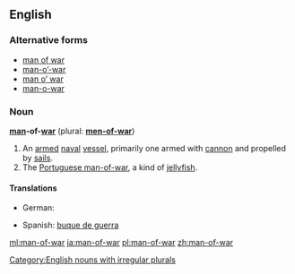 ==English==

===Alternative forms===
*[[man of war]]
*[[man-o'-war|man-o’-war]]
*[[man o' war|man o’ war]]
*[[man-o-war]]

===Noun===
[[Category:English nouns with irregular plurals]]
'''[[man]]-of-[[war]]''' (plural: '''[[men-of-war]]''')

# An [[armed]] [[naval]] [[vessel]], primarily one armed with [[cannon]] and propelled by [[sail]]s.
# The [[Portuguese man-of-war]], a kind of [[jellyfish]].

====Translations====
{{trans-top|armed naval vessel}}
* German: {{t+|de|Kriegsschiff|n}}
{{trans-mid}}
* Spanish: [[buque de guerra]] {{m}}
{{trans-bottom}}

{{trans-top|jellyfish}}
{{trans-mid}}
{{trans-bottom}}

[[ml:man-of-war]]
[[ja:man-of-war]]
[[pl:man-of-war]]
[[zh:man-of-war]]